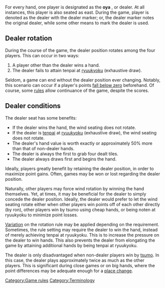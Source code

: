 For every hand, one player is designated as the '''oya''' {{kana|親}}, or dealer.  At all instances, this player is also seated as east.  During the game, player is denoted as the dealer with the dealer marker; or, the dealer marker notes the original dealer, while some other means to mark the dealer is used.  

== Dealer rotation ==
During the course of the game, the dealer position rotates among the four players.  This can occur in two ways:
# A player other than the dealer wins a hand.
# The dealer fails to attain tenpai at [[ryuukyoku]] (exhaustive draw).

Seldom, a game can end without the dealer position ever changing.  Notably, this scenario can occur if a player's points [[Tobi|fall below zero]] beforehand.  Of course, some [[Scoring_variations#Tobi|rules]] allow continuance of the game, despite the scores.

== Dealer conditions ==
The dealer seat has some benefits:

* If the dealer wins the hand, the wind seating does not rotate.
* If the dealer is [[tenpai]] at [[ryuukyoku]] (exhaustive draw), the wind seating does not rotate.
* The dealer's hand value is worth exactly or approximately 50% more than that of non-dealer hands.
* The dealer is always the first to grab four dealt tiles.
* The dealer always draws first and begins the hand.

Ideally, players greatly benefit by retaining the dealer position, in order to maximize point gains.  Often, games may be won or lost regarding the dealer position.

Naturally, other players may force wind rotation by winning the hand themselves.  Yet, at times, it may be beneficial for the dealer to simply concede the dealer position.  Ideally, the dealer would prefer to let the wind seating rotate either when other players win points off of each other directly (by ron), other players win by tsumo using cheap hands, or being noten at ryuukyoku to minimize point losses.

[[Rule_variations#Agari|Variation]] on the rotation rule may be applied depending on the requirement. Sometimes, the rule setting may require the dealer to win the hand, instead of merely achieving tenpai at ryuukyoku.  This is to increase the pressure on the dealer to win hands.  This also prevents the dealer from elongating the game by attaining additional hands by being tenpai at ryuukyoku.

The dealer is only disadvantaged when non-dealer players win by [[tsumo]].  In this case, the dealer plays approximately twice as much as the other players.  This is significant during close games or on big hands, where the point differences may be adequate enough for a [[gyakuten|place change]].

[[Category:Game rules]]
[[Category:Terminology]]